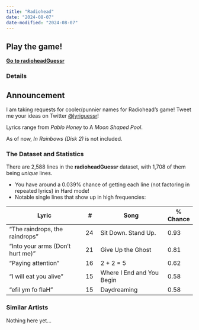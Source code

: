 ```yaml
---
title: "Radiohead"
date: "2024-08-07"
date-modified: "2024-08-07"
---
```


::: {.callout-tip appearance="simple"}
## Play the game!
::: lead
**[Go to radioheadGuessr](https://radioheadguessr.streamlit.app/)**
:::
:::

### Details

::: {.callout-note appearance="simple"}
## Announcement
I am taking requests for cooler/punnier names for Radiohead's game! Tweet me your ideas on Twitter [@lyriguessr](https://x.com/lyriguessr)!
:::

Lyrics range from *Pablo Honey* to A *Moon Shaped Pool*.

As of now, *In Rainbows (Disk 2)* is not included. 

### The Dataset and Statistics

There are 2,588 lines in the **radioheadGuessr** dataset, with 1,708 of them being *unique* lines.

* You have around a 0.039% chance of getting each line (not factoring in repeated lyrics) in Hard mode! 
* Notable single lines that show up in high frequencies: 

| Lyric | # | Song | % Chance |
| --------------------------------- | ------- | ----------------------------- | ----------- |
| "The raindrops, the raindrops "  | 24    | Sit Down. Stand Up. | 0.93 |
| "Into your arms (Don't hurt me) " | 21     | Give Up the Ghost | 0.81 |
| "Paying attention"   | 16    | 2 + 2 = 5 | 0.62 |
| "I will eat you alive"   | 15    | Where I End and You Begin | 0.58 |
| "efil ym fo flaH"   | 15    | Daydreaming | 0.58 |

### Similar Artists

Nothing here yet...
